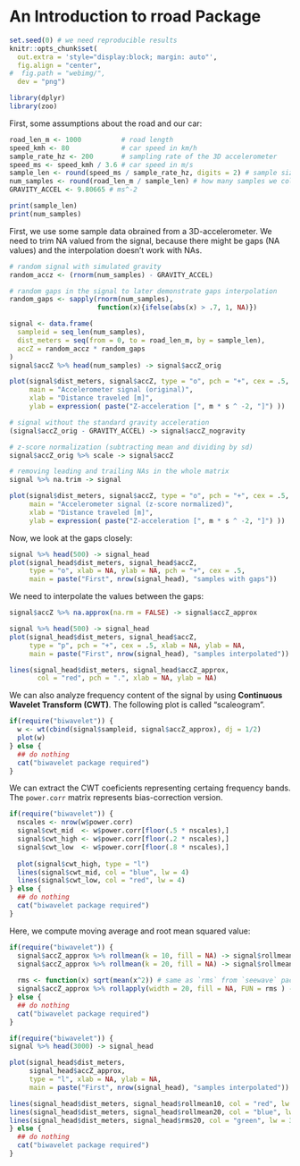 <!--
%\VignetteEngine{knitr::docco_linear}
%\VignetteIndexEntry{Road Condition Analysis}
-->

An Introduction to **rroad** Package
=======================================

```r
set.seed(0) # we need reproducible results
knitr::opts_chunk$set(
  out.extra = 'style="display:block; margin: auto"',
  fig.align = "center",
#  fig.path = "webimg/",
  dev = "png")

library(dplyr)
library(zoo)
```

First, some assumptions about the road and our car:
```r
road_len_m <- 1000          # road length
speed_kmh <- 80             # car speed in km/h
sample_rate_hz <- 200       # sampling rate of the 3D accelerometer
speed_ms <- speed_kmh / 3.6 # car speed in m/s
sample_len <- round(speed_ms / sample_rate_hz, digits = 2) # sample size
num_samples <- round(road_len_m / sample_len) # how many samples we collected
GRAVITY_ACCEL <- 9.80665 # ms^-2

print(sample_len)
print(num_samples)
```

First, we use some sample data obrained from a 3D-accelerometer. We need to trim
NA valued from the signal, because there might be gaps (NA values) and the
interpolation doesn't work with NAs.

```r

# random signal with simulated gravity
random_accz <- (rnorm(num_samples) - GRAVITY_ACCEL)

# random gaps in the signal to later demonstrate gaps interpolation
random_gaps <- sapply(rnorm(num_samples),
                      function(x){ifelse(abs(x) > .7, 1, NA)})

signal <- data.frame(
  sampleid = seq_len(num_samples),
  dist_meters = seq(from = 0, to = road_len_m, by = sample_len),
  accZ = random_accz * random_gaps
)
signal$accZ %>% head(num_samples) -> signal$accZ_orig

plot(signal$dist_meters, signal$accZ, type = "o", pch = "+", cex = .5,
     main = "Accelerometer signal (original)",
     xlab = "Distance traveled [m]",
     ylab = expression( paste("Z-acceleration [", m * s ^ -2, "]") ))

# signal without the standard gravity acceleration
(signal$accZ_orig - GRAVITY_ACCEL) -> signal$accZ_nogravity

# z-score normalization (subtracting mean and dividing by sd)
signal$accZ_orig %>% scale -> signal$accZ

# removing leading and trailing NAs in the whole matrix
signal %>% na.trim -> signal

plot(signal$dist_meters, signal$accZ, type = "o", pch = "+", cex = .5,
     main = "Accelerometer signal (z-score normalized)",
     xlab = "Distance traveled [m]",
     ylab = expression( paste("Z-acceleration [", m * s ^ -2, "]") ))
```

Now, we look at the gaps closely:
```r
signal %>% head(500) -> signal_head
plot(signal_head$dist_meters, signal_head$accZ,
     type = "o", xlab = NA, ylab = NA, pch = "+", cex = .5,
     main = paste("First", nrow(signal_head), "samples with gaps"))
```

We need to interpolate the values between the gaps:
```r
signal$accZ %>% na.approx(na.rm = FALSE) -> signal$accZ_approx

signal %>% head(500) -> signal_head
plot(signal_head$dist_meters, signal_head$accZ,
     type = "p", pch = "+", cex = .5, xlab = NA, ylab = NA,
     main = paste("First", nrow(signal_head), "samples interpolated"))

lines(signal_head$dist_meters, signal_head$accZ_approx,
       col = "red", pch = ".", xlab = NA, ylab = NA)
```

We can also analyze frequency content of the signal by using **Continuous 
Wavelet Transform (CWT)**. The following plot is called "scaleogram".

```r
if(require("biwavelet")) {
  w <- wt(cbind(signal$sampleid, signal$accZ_approx), dj = 1/2)
  plot(w)
} else {
  ## do nothing
  cat("biwavelet package required")
}
```

We can extract the CWT coeficients representing certaing frequency bands.
The `power.corr` matrix represents bias-correction version.
```r
if(require("biwavelet")) {
  nscales <- nrow(w$power.corr)
  signal$cwt_mid  <- w$power.corr[floor(.5 * nscales),]
  signal$cwt_high <- w$power.corr[floor(.2 * nscales),]
  signal$cwt_low  <- w$power.corr[floor(.8 * nscales),]
  
  plot(signal$cwt_high, type = "l")
  lines(signal$cwt_mid, col = "blue", lw = 4)
  lines(signal$cwt_low, col = "red", lw = 4)
} else {
  ## do nothing
  cat("biwavelet package required")
}

```

Here, we compute moving average and root mean squared value:

```r
if(require("biwavelet")) {
  signal$accZ_approx %>% rollmean(k = 10, fill = NA) -> signal$rollmean10
  signal$accZ_approx %>% rollmean(k = 20, fill = NA) -> signal$rollmean20
  
  rms <- function(x) sqrt(mean(x^2)) # same as `rms` from `seewave` package
  signal$accZ_approx %>% rollapply(width = 20, fill = NA, FUN = rms ) -> signal$rms20
} else {
  ## do nothing
  cat("biwavelet package required")
}
```

```r
if(require("biwavelet")) {
signal %>% head(3000) -> signal_head

plot(signal_head$dist_meters,
     signal_head$accZ_approx,
     type = "l", xlab = NA, ylab = NA,
     main = paste("First", nrow(signal_head), "samples interpolated"))

lines(signal_head$dist_meters, signal_head$rollmean10, col = "red", lw = 3)
lines(signal_head$dist_meters, signal_head$rollmean20, col = "blue", lw = 3)
lines(signal_head$dist_meters, signal_head$rms20, col = "green", lw = 3)
} else {
  ## do nothing
  cat("biwavelet package required")
}

```
